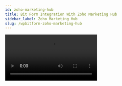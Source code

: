 ```yaml
---
id: zoho-marketing-hub
title: Bit Form Integration With Zoho Marketing Hub 
sidebar_label: Zoho Marketing Hub
slug: /wpbitform-zoho-marketing-hub
---
```


<Video youtube src="k_Es1XiSQrY" />

**The integration of Zoho Marketing Hub with Bit Form** allows for automatic updates on the list of leads

The integration allows marketers to quickly move leads between the two platforms without errors or delays. It also helps in generating insights about the leads captured on Bit Form, so marketers can know which ones are hot prospects and need more attention.

## Authorization Settings:

At first, select the form you want to apply the Zoho Marketing Hub integration; after that, follow the below instructions.

 <Image src="Zoho Marketing Hub/1.Create-Form-Bit-Form" alt="Zoho Marketing Hub" w="1020" h="270" />

Follow the path:

`Settings` => `Integrations` =>  `Click on (+)` => `Click on 'Zoho Marketing Hub'`

 <Image src="Zoho Marketing Hub/2.Settings-to-integration-Bit-Form" alt="Zoho Marketing Hub" w="1020" h="300" />

 <Image src="Zoho Marketing Hub/3.Select-Marketing-utomation-Bit-Form" alt="Zoho Marketing Hub" w="1020" h="350" />

A. ***Integration Name:*** Set the integration name "Zoho Marketing Hub  API".

B. ***Data Center:*** Set the specific ZOHO data center name where you have created your Zoho account. (e.g. : zoho.com)

 <Image src="Zoho Marketing Hub/4.Data-Center-Bit-Form" alt="Zoho Marketing Hub" w="1020" h="23yar0" />

C. ***Homepage URL:*** Enter the URL of your website. 

D. ***Authorized Redirect URL:*** Enter the URL in which Zoho Marketing Hub will send the authentication code.

E. ***Client ID & Secret:*** To get client Id & secret information go to `ZOHO API CONSOL`=> `Add Client` => `Server-based application` => `Create New Client`. Register all the information and get your client ID & Secret information.

 <Image src="Zoho Marketing Hub/5.Zoho-API-Console-Bit-Form" alt="Zoho Marketing Hub" w="1020" h="350" />

 <Image src="Zoho Marketing Hub/6.Add-Client-Bit-Form" alt="Zoho Marketing Hub" w="1020" h="350" />

 <Image src="Zoho Marketing Hub/7.Server-Based-Client--Bit-Form" alt="Zoho Marketing Hub" w="1020" h="350" />

 <Image src="Zoho Marketing Hub/9.Copy-ID-Secret-Bit-Form" alt="Zoho Marketing Hub" w="1020" h="270" />

 <Image src="Zoho Marketing Hub/10.Paste-Id-Secret-Bit-Form" alt="Zoho Marketing Hub" w="1020" h="320" />

Now click **Authorize** & you are ready to add all contacts to your Zoho Marketing Hub account.

## Integration Settings:

1. Select the **list** for the lead collection from the drop-down. Before that make sure you have already created a list on your marketing hub account.

 <Image src="Zoho Marketing Hub/11.Add-List-Bit--Form" alt="Zoho Marketing Hub" w="1020" h="320" />

2. You have to map the Bit Form fields with Zoho Marketing Hub fields to enlist the leads. As an example, here we have set **Name = First Name**. So when the user fills up **Name**, the value will be stored in the corresponding Zoho field  **First  Name**. You can map multiple fields as you need. Also, can send custom value to Zoho Bigin. 

 <Image src="Zoho Marketing Hub/12.Map-Fields-Bit-Form" alt="Zoho Marketing Hub" w="1020" h="320" />

 <Image src="Zoho Marketing Hub/13.Custom-Field-Bit-Form" alt="Zoho Marketing Hub" w="1020" h="320" />

3. After giving all the required information, click on **Finish & Save**. Now your created 'Zoho Marketing Hub API is ready for implementation. 

 <Image src="Zoho Marketing Hub/14.Finish-&-Save-Bit-Form" alt="Zoho Marketing Hub" w="1020" h="320" />

4. Now, set your conditional logic as your preference. Don't forget to select the Zoho Marketing Hub API you have created.

 <Image src="Zoho Marketing Hub/15.Conditional-Logics-Bit-Form" alt="Zoho Marketing Hub" w="1020" h="320" />

5. After a successful integration you can see the lead will be automatically saved on your select list.

 <Image src="Zoho Marketing Hub/16.Result" alt="Zoho Marketing Hub" w="1020" h="320" /> 



 